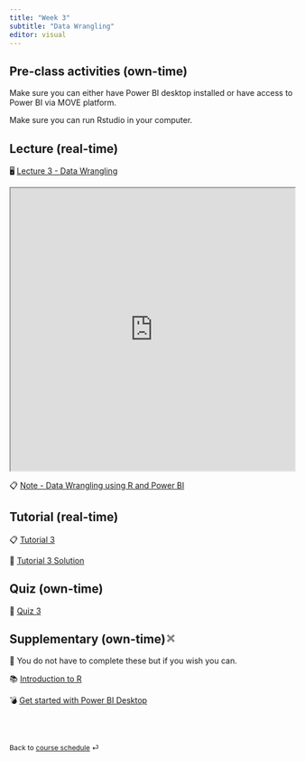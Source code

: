 ```yaml
---
title: "Week 3"
subtitle: "Data Wrangling"
editor: visual
---
```


## Pre-class activities (own-time)

Make sure you can either have Power BI desktop installed or have access to Power BI via MOVE platform.

Make sure you can run Rstudio in your computer.

## Lecture (real-time)

🖥️ [Lecture 3 - Data Wrangling](https://learning.monash.edu/pluginfile.php/3977860/mod_resource/content/1/lec-3.html)

<iframe src="https://learning.monash.edu/pluginfile.php/3977860/mod_resource/content/1/lec-3.html" width="100%" height="500">

</iframe>

📋 [Note - Data Wrangling using R and Power BI](/notes/w3.html)

## Tutorial (real-time)

📋 [Tutorial 3](https://learning.monash.edu/pluginfile.php/3977906/mod_resource/content/3/lab-3.html)

📑 [Tutorial 3 Solution](https://learning.monash.edu/pluginfile.php/4021292/mod_resource/content/2/lab-3-solution.html)

## Quiz (own-time)

🧪 [Quiz 3](https://learning.monash.edu/mod/quiz/view.php?id=2989083)

## Supplementary (own-time)![Close document tab](data:image/png;base64,iVBORw0KGgoAAAANSUhEUgAAABIAAAASCAYAAABWzo5XAAAAbElEQVR4Xs2RQQrAMAgEfZgf7W9LAguybljJpR3wEse5JOL3ZObDb4x1loDhHbBOFU6i2Ddnw2KNiXcdAXygJlwE8OFVBHDgKrLgSInN4WMe9iXiqIVsTMjH7z/GhNTEibOxQswcYIWYOR/zAjBJfiXh3jZ6AAAAAElFTkSuQmCC){alt="Close document tab"}

🔕 You do not have to complete these but if you wish you can.

📚 [Introduction to R](https://ebsmonash.shinyapps.io/ida-W1/#section-how-r-works)

💣 [Get started with Power BI Desktop](https://learn.microsoft.com/en-us/training/modules/get-data-power-bi/)

<br><br>

::: {style="font-size: 0.875em;"}
Back to [course schedule](/ "Course schedule") ⏎
:::

